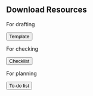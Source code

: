 ## Download Resources

::: {.grid}

::: { .g-col-12 .g-col-md-4}
::: {.download-text}
For drafting
:::
<button type="button" class="btn btn-primary btn-lg width-100">Template</button>
:::

::: { .g-col-12 .g-col-md-4}
::: {.download-text}
For checking
:::
<button type="button" class="btn btn-primary btn-lg width-100">Checklist</button>
:::

::: { .g-col-12 .g-col-md-4}
::: {.download-text}
For planning
:::
<button type="button" class="btn btn-primary btn-lg width-100">To-do list</button>
:::

:::